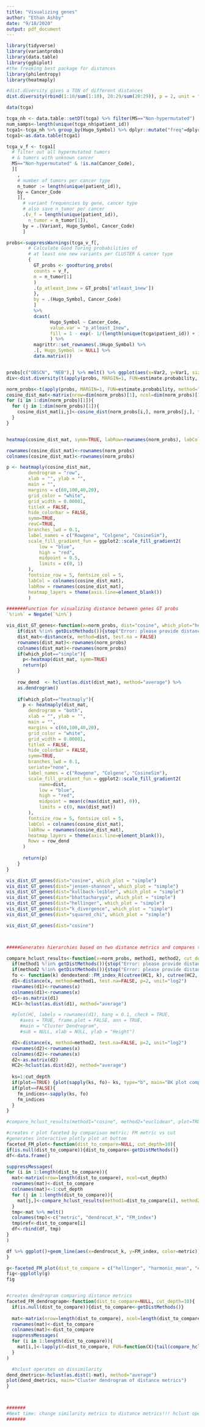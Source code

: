 ```yaml
---
title: "Visualizing genes"
author: "Ethan Ashby"
date: "9/18/2020"
output: pdf_document
---
```


```r
library(tidyverse)
library(variantprobs)
library(data.table)
library(ggbiplot)
#the freaking best package for distances
library(philentropy)
library(heatmaply)
```

```r
#dist.diversity gives a TON of different distances
dist.diversity(rbind(1:10/sum(1:10), 20:29/sum(20:29)), p = 2, unit = "log2")
```


```r
data(tcga)

tcga_nh <- data.table::setDT(tcga) %>% filter(MS=="Non-hypermutated")
num_samps<-length(unique(tcga_nh$patient_id))
tcga1<-tcga_nh %>% group_by(Hugo_Symbol) %>% dplyr::mutate("freq"=dplyr::n()/num_samps>0.03) %>% dplyr::filter(freq==TRUE)
tcga1<-as.data.table(tcga1)

tcga_v_f <- tcga1[
  # filter out all hypermutated tumors
  # & tumors with unknown cancer
  MS=="Non-hypermutated" & !is.na(Cancer_Code),
  ][
    ,
    # number of tumors per cancer type
    n_tumor := length(unique(patient_id)),
    by = Cancer_Code
    ][,
      # variant frequencies by gene, cancer type
      # also save n_tumor per cancer
      .(v_f = length(unique(patient_id)),
        n_tumor = n_tumor[1]),
      by = .(Variant, Hugo_Symbol, Cancer_Code)
      ]

probs<-suppressWarnings(tcga_v_f[,
        # Calculate Good Turing probabilities of
        # at least one new variants per CLUSTER & cancer type
        {
          GT_probs <- goodturing_probs(
          counts = v_f,
          m = n_tumor[1]
          )
          .(p_atleast_1new = GT_probs['atleast_1new'])
          },
          by = .(Hugo_Symbol, Cancer_Code)
          ] 
          %>%
          dcast(
                Hugo_Symbol ~ Cancer_Code,
                value.var = "p_atleast_1new",
                fill = 1 - exp(- 1/(length(unique(tcga$patient_id)) + 1))
                ) %>%
          magrittr::set_rownames(.$Hugo_Symbol) %>%
          .[, Hugo_Symbol := NULL] %>%
          data.matrix())


probs[c("OBSCN", "NEB"),] %>% melt() %>% ggplot(aes(x=Var2, y=Var1, size=value, color=Var1))+geom_point()
div<-dist.diversity(t(apply(probs, MARGIN=1, FUN=estimate.probability, method="empirical"))[c(1,2),], p = 2, unit = "log2")

norm_probs<-t(apply(probs, MARGIN=1, FUN=estimate.probability, method="empirical"))
cosine_dist_mat<-matrix(nrow=dim(norm_probs)[1], ncol=dim(norm_probs)[1])
for (i in 1:dim(norm_probs)[1]){
  for (j in 1:dim(norm_probs)[1]){
    cosine_dist_mat[i,j]<-cosine_dist(norm_probs[i,], norm_probs[j,], testNA=FALSE)
  }
}


heatmap(cosine_dist_mat, symm=TRUE, labRow=rownames(norm_probs), labCol=rownames(norm_probs))

rownames(cosine_dist_mat)<-rownames(norm_probs)
colnames(cosine_dist_mat)<-rownames(norm_probs)

p <- heatmaply(cosine_dist_mat, 
        dendrogram = "row",
        xlab = "", ylab = "", 
        main = "",
        margins = c(60,100,40,20),
        grid_color = "white",
        grid_width = 0.00001,
        titleX = FALSE,
        hide_colorbar = FALSE,
        symm=TRUE,
        revC=TRUE,
        branches_lwd = 0.1,
        label_names = c("Rowgene", "Colgene", "CosineSim"),
        scale_fill_gradient_fun = ggplot2::scale_fill_gradient2(
            low = "blue", 
            high = "red", 
            midpoint = 0.5, 
            limits = c(0, 1)
        ),
        fontsize_row = 5, fontsize_col = 5,
        labCol = colnames(cosine_dist_mat),
        labRow = rownames(cosine_dist_mat),
        heatmap_layers = theme(axis.line=element_blank())
        )
```

```r
#######Function for visualizing distance between genes GT probs
`%!in%` = Negate(`%in%`)

vis_dist_GT_genes<-function(x=norm_probs, dist="cosine", which_plot="heatmaply"){
    if(dist %!in% getDistMethods()){stop("Error: please provide distance measure in getDistMethods()")}
    dist_mat<-distance(x, method=dist, test.na = FALSE)
    rownames(dist_mat)<-rownames(norm_probs)
    colnames(dist_mat)<-rownames(norm_probs)
    if(which_plot=="simple"){
      p<-heatmap(dist_mat, symm=TRUE)
      return(p)
    }
    
    row_dend  <- hclust(as.dist(dist_mat), method="average") %>% 
    as.dendrogram()
    
    if(which_plot=="heatmaply"){
      p <- heatmaply(dist_mat, 
        dendrogram = "both",
        xlab = "", ylab = "", 
        main = "",
        margins = c(60,100,40,20),
        grid_color = "white",
        grid_width = 0.00001,
        titleX = FALSE,
        hide_colorbar = FALSE,
        symm=TRUE,
        branches_lwd = 0.1,
        seriate="none",
        label_names = c("Rowgene", "Colgene", "CosineSim"),
        scale_fill_gradient_fun = ggplot2::scale_fill_gradient2(
            name=dist,
            low = "blue", 
            high = "red", 
            midpoint = mean(c(max(dist_mat), 0)), 
            limits = c(0, max(dist_mat))
        ),
        fontsize_row = 5, fontsize_col = 5,
        labCol = colnames(cosine_dist_mat),
        labRow = rownames(cosine_dist_mat),
        heatmap_layers = theme(axis.line=element_blank()),
        Rowv = row_dend
      )
      
      return(p)
    }
}

vis_dist_GT_genes(dist="cosine", which_plot = "simple")
vis_dist_GT_genes(dist="jensen-shannon", which_plot = "simple")
vis_dist_GT_genes(dist="kullback-leibler", which_plot = "simple")
vis_dist_GT_genes(dist="bhattacharyya", which_plot = "simple")
vis_dist_GT_genes(dist="hellinger", which_plot = "simple")
vis_dist_GT_genes(dist="k_divergence", which_plot = "simple")
vis_dist_GT_genes(dist="squared_chi", which_plot = "simple")

vis_dist_GT_genes(dist="cosine")



#####Generates hierarchies based on two distance metrics and compares them by cut length

compare_hclust_results<-function(x=norm_probs, method1, method2, cut_depth=dim(norm_probs)[1]-1, plot=FALSE){
  if(method1 %!in% getDistMethods()){stop("Error: please provide distance measure in getDistMethods()")}
  if(method2 %!in% getDistMethods()){stop("Error: please provide distance measure in getDistMethods()")}
  fo <- function(k) dendextend::FM_index_R(cutree(HC1, k), cutree(HC2, k))
  d1<-distance(x, method=method1, test.na=FALSE, p=2, unit="log2")
  rownames(d1)<-rownames(x)
  colnames(d1)<-rownames(x)
  d1<-as.matrix(d1)
  HC1<-hclust(as.dist(d1), method="average")

  #plot(HC, labels = rownames(d1), hang = 0.1, check = TRUE,
     #axes = TRUE, frame.plot = FALSE, ann = TRUE,
     #main = "Cluster Dendrogram",
     #sub = NULL, xlab = NULL, ylab = "Height")

  d2<-distance(x, method=method2, test.na=FALSE, p=2, unit="log2")
  rownames(d2)<-rownames(x)
  colnames(d2)<-rownames(x)
  d2<-as.matrix(d2)
  HC2<-hclust(as.dist(d2), method="average")
  
  ks=1:cut_depth
  if(plot==TRUE) {plot(sapply(ks, fo)~ ks, type="b", main="BK plot comparing")}
  if(plot==FALSE){
    fm_indices<-sapply(ks, fo)
    fm_indices
  }
}

#compare_hclust_results(method1="cosine", method2="euclidean", plot=TRUE)

#creates r plot faceted by comparison metric; FM metric vs cut
#generates interactive plotly plot at bottom
faceted_FM_plot<-function(dist_to_compare=NULL, cut_depth=10){
if(is.null(dist_to_compare)){dist_to_compare<-getDistMethods()}
df<-data.frame()

suppressMessages(
for (i in 1:length(dist_to_compare)){
  mat<-matrix(nrow=length(dist_to_compare), ncol=cut_depth)
  rownames(mat)<-dist_to_compare
  colnames(mat)<-1:cut_depth
  for (j in 1:length(dist_to_compare)){
    mat[j,]<-compare_hclust_results(method1=dist_to_compare[i], method2=dist_to_compare[j], cut_depth=cut_depth)
  }
  tmp<-mat %>% melt()
  colnames(tmp)<-c("metric", "dendrocut_k", "FM_index")
  tmp$ref<-dist_to_compare[i]
  df<-rbind(df, tmp) 
}
)

df %>% ggplot()+geom_line(aes(x=dendrocut_k, y=FM_index, color=metric))+theme_bw()+theme(panel.grid = element_blank(), panel.background = element_rect(fill="black"))+facet_wrap(~ref)+guides(col=guide_legend(reverse=TRUE))
}

g<-faceted_FM_plot(dist_to_compare = c("hellinger", "harmonic_mean", "euclidean", "sorensen", "avg", "jensen-shannon", "bhattacharyya", "squared_chi", "cosine"))
fig<-ggplotly(g)
fig


#creates dendrogram comparing distance metrics
faceted_FM_dendrograpm<-function(dist_to_compare=NULL, cut_depth=10){
  if(is.null(dist_to_compare)){dist_to_compare<-getDistMethods()}
  
  mat<-matrix(nrow=length(dist_to_compare), ncol=length(dist_to_compare))
  rownames(mat)<-dist_to_compare
  colnames(mat)<-dist_to_compare
  suppressMessages(
  for (i in 1:length(dist_to_compare)){
    mat[i,]<-lapply(X=dist_to_compare, FUN=function(X){tail(compare_hclust_results(method1=dist_to_compare[i], method2=X, cut_depth = cut_depth), 1)}) %>% unlist()
  }
)

  #hclust operates on dissimilarity
dend_dmetrics<-hclust(as.dist(1-mat), method="average")
plot(dend_dmetrics, main="Cluster dendrogram of distance metrics")
}



#######
#Next time: change similarity metrics to distance metrics!!! hclust operates on dissimilarity so need to correct
#######
```


